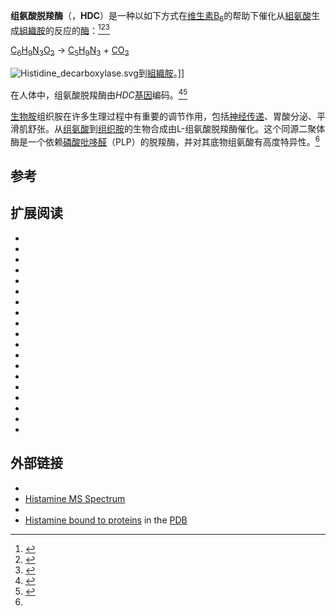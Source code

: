 {{FixBunching|beg}}
{{enzyme
| Name = 组氨酸脱羧酶
| EC_number = 4.1.1.22
| CAS_number = 9024-61-7
| IUBMB_EC_number = 4/1/1/22
| GO_code = 0004398
| image = Histidine decarboxylase.svg
| width = 320px
| caption = 在组氨酸脱羧酶作用下从[[組氨酸|組氨酸]]到[[組織胺|組織胺]]的转化
}}
{{FixBunching|mid}}
{{PBB|geneid=3067}}
{{FixBunching|end}}

'''组氨酸脱羧酶'''（{{lang-en|Histidine decarboxylase}}，'''HDC'''）是一种以如下方式在[[维生素B|维生素B]]<sub>6</sub>的帮助下催化从[[組氨酸|組氨酸]]生成[[組織胺|組織胺]]的反应的[[酶|酶]]：<ref name="pmid16747851">{{cite journal | author = Epps HM | title = Studies on bacterial amino-acid decarboxylases: 4. l(-)-histidine decarboxylase from Cl. welchii Type A | journal = Biochem. J. | volume = 39 | issue = 1 | pages = 42–6 | year = 1945 | pmid = 16747851 | pmc = 1258146 | doi = | url =https://archive.org/details/sim_biochemical-journal_1945_39_1/page/42| issn = }}</ref><ref name="pmid5681461">{{cite journal | author = Riley WD, Snell EE | title = Histidine decarboxylase of Lactobacillus 30a. IV. The presence of covalently bound pyruvate as the prosthetic group | journal = Biochemistry | volume = 7 | issue = 10 | pages = 3520–8 | pmid = 5681461 | doi = | url = | issn = |date=October 1968}}</ref><ref name="pmid5216347">{{cite journal | author = Rosenthaler J, Guirard BM, Chang GW, Snell EE | title = Purification and properties of histidine decarboxylase from Lactobacillus 30a | journal = Proc. Natl. Acad. Sci. U.S.A. | volume = 54 | issue = 1 | pages = 152–8 | pmid = 5216347 | pmc = 285813 | doi = | url = | issn = |date=July 1965}}</ref>

[[組氨酸|C<sub>6</sub>H<sub>9</sub>N<sub>3</sub>O<sub>2</sub>]] → [[組織胺|C<sub>5</sub>H<sub>9</sub>N<sub>3</sub>]] + [[二氧化碳|CO<sub>2</sub>]]

[[Image:Histidine_decarboxylase.svg|thumb]]到[[組織胺|組織胺]]。]]

在人体中，组氨酸脱羧酶由''HDC''[[基因|基因]]编码。<ref name="entrez">{{cite web | title = Entrez Gene: histidine decarboxylase| url = http://www.ncbi.nlm.nih.gov/sites/entrez?Db=gene&Cmd=ShowDetailView&TermToSearch=3067| accessdate = }}</ref><ref name="pmid1487235">{{cite journal | author = Bruneau G, Nguyen VC, Gros F, Bernheim A, Thibault J | title = Preparation of a rat brain histidine decarboxylase (HDC) cDNA probe by PCR and assignment of the human HDC gene to chromosome 15 | journal = Hum. Genet. | volume = 90 | issue = 3 | pages = 235–8 | pmid = 1487235 | doi = | url =https://archive.org/details/sim_human-genetics_1992-11_90_3/page/235| issn = |date=November 1992}}</ref>

[[生物胺|生物胺]]组织胺在许多生理过程中有重要的调节作用，包括[[神经传递|神经传递]]、胃酸分泌、平滑肌舒张。从[[组氨酸|组氨酸]]到[[组织胺|组织胺]]的生物合成由L-组氨酸脱羧酶催化。这个同源二聚体酶是一个依赖[[磷酸吡哆醛|磷酸吡哆醛]]（PLP）的脱羧酶，并对其底物组氨酸有高度特异性。<ref name="entrez"/>

== 参考 ==
{{Reflist}}

==扩展阅读==
{{refbegin | 2}}
*{{cite journal  |author=Need AC, Keefe RS, Ge D, ''et al.'' |title=Pharmacogenetics of antipsychotic response in the CATIE trial: a candidate gene analysis. |journal=Eur. J. Hum. Genet. |volume=17 |issue= 7 |pages= 946-57 |year= 2009 |pmid= 19156168 |doi= 10.1038/ejhg.2008.264 }}
*{{cite journal  |author=Masini E, Fabbroni V, Giannini L, ''et al.'' |title=Histamine and histidine decarboxylase up-regulation in colorectal cancer: correlation with tumor stage. |journal=Inflamm. Res. |volume=54 Suppl 1 |issue=  |pages= S80-1 |year= 2005 |pmid= 15928846 |doi= 10.1007/s00011-004-0437-3 }}
*{{cite journal  |author=Li Z, Liu J, Tang F, ''et al.'' |title=Expression of non-mast cell histidine decarboxylase in tumor-associated microvessels in human esophageal squamous cell carcinomas. |journal=APMIS |volume=116 |issue= 12 |pages= 1034-42 |year= 2008 |pmid= 19133005 |doi= 10.1111/j.1600-0463.2008.01048.x }}
*{{cite journal  |author=Szafranski K, Schindler S, Taudien S, ''et al.'' |title=Violating the splicing rules: TG dinucleotides function as alternative 3' splice sites in U2-dependent introns. |journal=Genome Biol. |volume=8 |issue= 8 |pages= R154 |year= 2007 |pmid= 17672918 |doi= 10.1186/gb-2007-8-8-r154 }}
*{{cite journal  |author=Ai W, Liu Y, Langlois M, Wang TC |title=Kruppel-like factor 4 (KLF4) represses histidine decarboxylase gene expression through an upstream Sp1 site and downstream gastrin responsive elements. |journal=J. Biol. Chem. |volume=279 |issue= 10 |pages= 8684-93 |year= 2004 |pmid= 14670968 |doi= 10.1074/jbc.M308278200 }}
*{{cite journal  |author=Raychowdhury R, Fleming JV, McLaughlin JT, ''et al.'' |title=Identification and characterization of a third gastrin response element (GAS-RE3) in the human histidine decarboxylase gene promoter. |journal=Biochem. Biophys. Res. Commun. |volume=297 |issue= 5 |pages= 1089-95 |year= 2002 |pmid= 12372397 |doi=  }}
*{{cite journal  |author=Kimura K, Wakamatsu A, Suzuki Y, ''et al.'' |title=Diversification of transcriptional modulation: large-scale identification and characterization of putative alternative promoters of human genes. |journal=Genome Res. |volume=16 |issue= 1 |pages= 55-65 |year= 2006 |pmid= 16344560 |doi= 10.1101/gr.4039406 }}
*{{cite journal  |author=SkÃ¶ldberg F, Portela-Gomes GM, Grimelius L, ''et al.'' |title=Histidine decarboxylase, a pyridoxal phosphate-dependent enzyme, is an autoantigen of gastric enterochromaffin-like cells. |journal=J. Clin. Endocrinol. Metab. |volume=88 |issue= 4 |pages= 1445-52 |year= 2003 |pmid= 12679420 |doi=  }}
*{{cite journal  |author=Brew O, Lakasing L, Sullivan M |title=Differential activity of histidine decarboxylase in normal and pre-eclamptic placentae. |journal=Placenta |volume=28 |issue= 5-6 |pages= 585-7 |year=  |pmid= 16822545 |doi= 10.1016/j.placenta.2006.05.003 }}
*{{cite journal  |author=Zhang F, Xiong DH, Wang W, ''et al.'' |title=HDC gene polymorphisms are associated with age at natural menopause in Caucasian women. |journal=Biochem. Biophys. Res. Commun. |volume=348 |issue= 4 |pages= 1378-82 |year= 2006 |pmid= 16919600 |doi= 10.1016/j.bbrc.2006.08.008 }}
*{{cite journal  |author=Tippens AS, Gruetter CA |title=Detection of histidine decarboxylase mRNA in human vascular smooth muscle and endothelial cells. |journal=Inflamm. Res. |volume=53 |issue= 6 |pages= 215-6 |year= 2004 |pmid= 15167966 |doi= 10.1007/s00011-004-1252-6 }}
*{{cite journal  |author=Siezen CL, Bont L, Hodemaekers HM, ''et al.'' |title=Genetic susceptibility to respiratory syncytial virus bronchiolitis in preterm children is associated with airway remodeling genes and innate immune genes. |journal=Pediatr. Infect. Dis. J. |volume=28 |issue= 4 |pages= 333-5 |year= 2009 |pmid= 19258923 |doi= 10.1097/INF.0b013e31818e2aa9 }}
*{{cite journal  |author=Morgan TK, Montgomery K, Mason V, ''et al.'' |title=Upregulation of histidine decarboxylase expression in superficial cortical nephrons during pregnancy in mice and women. |url=https://archive.org/details/sim_kidney-international_2006-07_70_2/page/306 |journal=Kidney Int. |volume=70 |issue= 2 |pages= 306-14 |year= 2006 |pmid= 16760908 |doi= 10.1038/sj.ki.5001553 }}
*{{cite journal  |author=Papadopoulou N, Kalogeromitros D, Staurianeas NG, ''et al.'' |title=Corticotropin-releasing hormone receptor-1 and histidine decarboxylase expression in chronic urticaria. |journal=J. Invest. Dermatol. |volume=125 |issue= 5 |pages= 952-5 |year= 2005 |pmid= 16297195 |doi= 10.1111/j.0022-202X.2005.23913.x }}
*{{cite journal  |author=Janssen R, Bont L, Siezen CL, ''et al.'' |title=Genetic susceptibility to respiratory syncytial virus bronchiolitis is predominantly associated with innate immune genes. |journal=J. Infect. Dis. |volume=196 |issue= 6 |pages= 826-34 |year= 2007 |pmid= 17703412 |doi= 10.1086/520886 }}
*{{cite journal  |author=Strausberg RL, Feingold EA, Grouse LH, ''et al.'' |title=Generation and initial analysis of more than 15,000 full-length human and mouse cDNA sequences. |journal=Proc. Natl. Acad. Sci. U.S.A. |volume=99 |issue= 26 |pages= 16899-903 |year= 2002 |pmid= 12477932 |doi= 10.1073/pnas.242603899 }}
*{{cite journal  |author=Aichberger KJ, Mayerhofer M, Vales A, ''et al.'' |title=The CML-related oncoprotein BCR/ABL induces expression of histidine decarboxylase (HDC) and the synthesis of histamine in leukemic cells. |journal=Blood |volume=108 |issue= 10 |pages= 3538-47 |year= 2006 |pmid= 16849647 |doi= 10.1182/blood-2005-12-028456 }}
*{{cite journal  |author=Lee JK, Kim HT, Cho SM, ''et al.'' |title=Characterization of 458 single nucleotide polymorphisms of disease candidate genes in the Korean population. |journal=J. Hum. Genet. |volume=48 |issue= 5 |pages= 213-6 |year= 2003 |pmid= 12768436 |doi= 10.1007/s10038-003-0011-9 }}
*{{cite journal  |author=Jeong HJ, Moon PD, Kim SJ, ''et al.'' |title=Activation of hypoxia-inducible factor-1 regulates human histidine decarboxylase expression. |journal=Cell. Mol. Life Sci. |volume=66 |issue= 7 |pages= 1309-19 |year= 2009 |pmid= 19266161 |doi= 10.1007/s00018-009-9001-1 }}
{{refend}}

==外部链接==
* {{MeshName|Histidine+Decarboxylase}}
* [http://gmd.mpimp-golm.mpg.de/Spectrums/a2a57255-e29a-4df3-98ea-af64d4a95056.aspx Histamine MS Spectrum]
* {{DrugBank|EXPT01785}}
* [http://www.ebi.ac.uk/pdbe-srv/PDBeXplore/ligand/?ligand=HSM Histamine bound to proteins] in the [[Protein_Data_Bank|PDB]]

{{碳-碳裂解酶}}
{{Neurotransmitter metabolism enzymes}}
{{Histaminergics}}